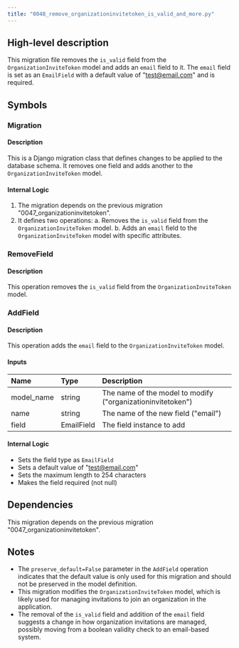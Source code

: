 ```yaml
---
title: "0048_remove_organizationinvitetoken_is_valid_and_more.py"
---
```


## High-level description
This migration file removes the `is_valid` field from the `OrganizationInviteToken` model and adds an `email` field to it. The `email` field is set as an `EmailField` with a default value of "test@email.com" and is required.

## Symbols

### Migration
#### Description
This is a Django migration class that defines changes to be applied to the database schema. It removes one field and adds another to the `OrganizationInviteToken` model.

#### Internal Logic
1. The migration depends on the previous migration "0047_organizationinvitetoken".
2. It defines two operations:
   a. Removes the `is_valid` field from the `OrganizationInviteToken` model.
   b. Adds an `email` field to the `OrganizationInviteToken` model with specific attributes.

### RemoveField
#### Description
This operation removes the `is_valid` field from the `OrganizationInviteToken` model.

### AddField
#### Description
This operation adds the `email` field to the `OrganizationInviteToken` model.

#### Inputs
| Name | Type | Description |
|:-----|:-----|:------------|
| model_name | string | The name of the model to modify ("organizationinvitetoken") |
| name | string | The name of the new field ("email") |
| field | EmailField | The field instance to add |

#### Internal Logic
- Sets the field type as `EmailField`
- Sets a default value of "test@email.com"
- Sets the maximum length to 254 characters
- Makes the field required (not null)

## Dependencies
This migration depends on the previous migration "0047_organizationinvitetoken".

## Notes
- The `preserve_default=False` parameter in the `AddField` operation indicates that the default value is only used for this migration and should not be preserved in the model definition.
- This migration modifies the `OrganizationInviteToken` model, which is likely used for managing invitations to join an organization in the application.
- The removal of the `is_valid` field and addition of the `email` field suggests a change in how organization invitations are managed, possibly moving from a boolean validity check to an email-based system.